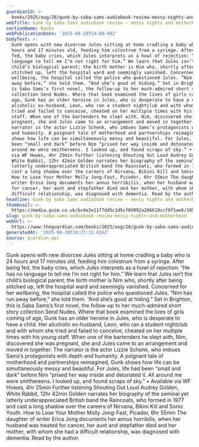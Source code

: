```yaml
---
guardianId: >-
  books/2025/aug/28/gunk-by-saba-sams-audiobook-review-messy-nights-and-motherhood
webTitle: Gunk by Saba Sams audiobook review – messy nights and motherhood
sectionName: Books
webPublicationDate: '2025-08-28T14:00:49Z'
bodyText: >-
  Gunk opens with new divorcee Jules sitting at home cradling a baby who is 24
  hours and 17 minutes old, feeding him colostrum from a syringe. After being
  fed, the baby cries, which Jules interprets as a howl of rejection: “He has no
  language to tell me I’m not right for him.” We learn that Jules isn’t the
  child’s biological parent; the birth mother is Nim who, shortly after being
  stitched up, left the hospital ward and seemingly vanished. Concerned for her
  wellbeing, the hospital called the police who questioned Jules. “Nim has run
  away before,” she told them. “And she’s good at hiding.” Set in Brighton, this
  is Saba Sams’s first novel, the follow-up to her much-admired short story
  collection Send Nudes. Where that book examined the lives of girls coming of
  age, Gunk has an older heroine in Jules, who is desperate to have a child. Her
  alcoholic ex-husband, Leon, who ran a student nightclub and with whom she
  tried and failed to conceive, cheated on her multiple times with his young
  staff. When one of the bartenders he slept with, Nim, discovered she was
  pregnant, she and Jules came to an arrangement and moved in together. The
  narrator is the actor Lizzie Schenk, who imbues Sams’s protagonists with depth
  and humanity. A poignant tale of motherhood and partnerships reimagined, Gunk
  shows how life can be simultaneously messy and beautiful. For Jules, life had
  been “small and dark” before Nim “prised her way inside and detonated it. All
  around me were smithereens. I looked up, and found scraps of sky.” • Available
  via WF Howes, 4hr 25min Further listening Shouting Out Loud Audrey Golden,
  White Rabbit, 12hr 42min Golden narrates her biography of the seminal yet
  latterly underappreciated British band the Raincoats, who formed in 1977 and
  cast a long shadow over the careers of Nirvana, Bikini Kill and Sonic Youth.
  How to Lose Your Mother Molly Jong-Fast, Picador, 6hr 55min The daughter of
  writer Erica Jong documents her annus horribilis, when her husband was treated
  for cancer, her aunt and stepfather died and her mother, with whom she had a
  difficult relationship, was diagnosed with dementia. Read by the author.
headline: Gunk by Saba Sams audiobook review – messy nights and motherhood
thumbnail: >-
  https://media.guim.co.uk/bc4e2e11f7dd5c1d5cf0d992a266619ccf8f5ae6/195_301_5209_4166/500.jpg
slug: gunk-by-saba-sams-audiobook-review-messy-nights-and-motherhood
webUrl: >-
  https://www.theguardian.com/books/2025/aug/28/gunk-by-saba-sams-audiobook-review-messy-nights-and-motherhood
generatedAt: '2025-08-28T18:27:31.016Z'
source: guardian-api
---
```

Gunk opens with new divorcee Jules sitting at home cradling a baby who is 24 hours and 17 minutes old, feeding him colostrum from a syringe. After being fed, the baby cries, which Jules interprets as a howl of rejection: “He has no language to tell me I’m not right for him.” We learn that Jules isn’t the child’s biological parent; the birth mother is Nim who, shortly after being stitched up, left the hospital ward and seemingly vanished. Concerned for her wellbeing, the hospital called the police who questioned Jules. “Nim has run away before,” she told them. “And she’s good at hiding.” Set in Brighton, this is Saba Sams’s first novel, the follow-up to her much-admired short story collection Send Nudes. Where that book examined the lives of girls coming of age, Gunk has an older heroine in Jules, who is desperate to have a child. Her alcoholic ex-husband, Leon, who ran a student nightclub and with whom she tried and failed to conceive, cheated on her multiple times with his young staff. When one of the bartenders he slept with, Nim, discovered she was pregnant, she and Jules came to an arrangement and moved in together. The narrator is the actor Lizzie Schenk, who imbues Sams’s protagonists with depth and humanity. A poignant tale of motherhood and partnerships reimagined, Gunk shows how life can be simultaneously messy and beautiful. For Jules, life had been “small and dark” before Nim “prised her way inside and detonated it. All around me were smithereens. I looked up, and found scraps of sky.” • Available via WF Howes, 4hr 25min Further listening Shouting Out Loud Audrey Golden, White Rabbit, 12hr 42min Golden narrates her biography of the seminal yet latterly underappreciated British band the Raincoats, who formed in 1977 and cast a long shadow over the careers of Nirvana, Bikini Kill and Sonic Youth. How to Lose Your Mother Molly Jong-Fast, Picador, 6hr 55min The daughter of writer Erica Jong documents her annus horribilis, when her husband was treated for cancer, her aunt and stepfather died and her mother, with whom she had a difficult relationship, was diagnosed with dementia. Read by the author.
